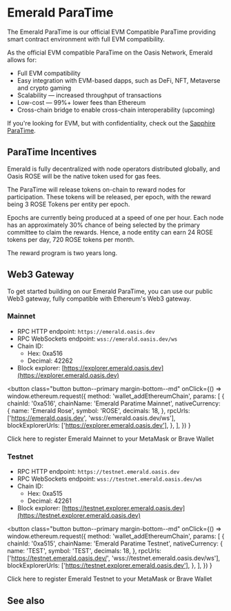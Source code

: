 
# Emerald ParaTime

The Emerald ParaTime is our official EVM Compatible ParaTime providing smart contract environment with full EVM compatibility.

As the official EVM compatible ParaTime on the Oasis Network, Emerald allows for:

* Full EVM compatibility
* Easy integration with EVM-based dapps, such as DeFi, NFT, Metaverse and crypto gaming
* Scalability — increased throughput of transactions
* Low-cost — 99%+ lower fees than Ethereum
* Cross-chain bridge to enable cross-chain interoperability (upcoming)

If you're looking for EVM, but with confidentiality,
check out the [Sapphire ParaTime](../sapphire-paratime/README.mdx).

## ParaTime Incentives <a href="#1b5b" id="1b5b"></a>

Emerald is fully decentralized with node operators distributed globally, and Oasis ROSE will be the native token used for gas fees.

The ParaTime will release tokens on-chain to reward nodes for participation. These tokens will be released, per epoch, with the reward being 3 ROSE Tokens per entity per epoch.

Epochs are currently being produced at a speed of one per hour. Each node has an approximately 30% chance of being selected by the primary committee to claim the rewards. Hence, a node entity can earn 24 ROSE tokens per day, 720 ROSE tokens per month.

The reward program is two years long.

## Web3 Gateway

To get started building on our Emerald ParaTime, you can use our public Web3 gateway, fully compatible with Ethereum's Web3 gateway.

### Mainnet

* RPC HTTP endpoint: `https://emerald.oasis.dev`
* RPC WebSockets endpoint: `wss://emerald.oasis.dev/ws`
* Chain ID:
  * Hex: 0xa516
  * Decimal: 42262
* Block explorer: [https://explorer.emerald.oasis.dev](https://explorer.emerald.oasis.dev)

<button
  class="button button--primary margin-bottom--md"
  onClick={() =>
    window.ethereum.request({
      method: 'wallet_addEthereumChain',
      params: [
        {
          chainId: '0xa516',
          chainName: 'Emerald Paratime Mainnet',
          nativeCurrency: {
            name: 'Emerald Rose',
            symbol: 'ROSE',
            decimals: 18,
          },
          rpcUrls: ['https://emerald.oasis.dev', 'wss://emerald.oasis.dev/ws'],
          blockExplorerUrls: ['https://explorer.emerald.oasis.dev'],
        },
      ],
    })
  }
>
  Click here to register Emerald Mainnet to your MetaMask or Brave Wallet
</button>

### Testnet

* RPC HTTP endpoint: `https://testnet.emerald.oasis.dev`
* RPC WebSockets endpoint: `wss://testnet.emerald.oasis.dev/ws`
* Chain ID:
  * Hex: 0xa515
  * Decimal: 42261
* Block explorer: [https://testnet.explorer.emerald.oasis.dev](https://testnet.explorer.emerald.oasis.dev)

<button
  class="button button--primary margin-bottom--md"
  onClick={() =>
    window.ethereum.request({
      method: 'wallet_addEthereumChain',
      params: [
        {
          chainId: '0xa515',
          chainName: 'Emerald Paratime Testnet',
          nativeCurrency: {
            name: 'TEST',
            symbol: 'TEST',
            decimals: 18,
          },
          rpcUrls: ['https://testnet.emerald.oasis.dev/', 'wss://testnet.emerald.oasis.dev/ws'],
          blockExplorerUrls: ['https://testnet.explorer.emerald.oasis.dev'],
        },
      ],
    })
  }
>
  Click here to register Emerald Testnet to your MetaMask or Brave Wallet
</button>


## See also

<!-- TODO
<DocCard item={
  findSidebarItem('manage-tokens/how-to-transfer-rose-into-evm-paratime')
} />
-->
